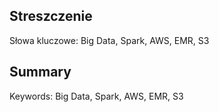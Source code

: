 ## Streszczenie {.unnumbered}

Słowa kluczowe: Big Data, Spark, AWS, EMR, S3

## Summary {.unnumbered}

Keywords: Big Data, Spark, AWS, EMR, S3